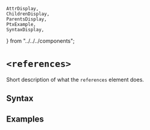     AttrDisplay,
    ChildrenDisplay,
    ParentsDisplay,
    PtxExample,
    SyntaxDisplay,
} from "../../../components";

# `<references>`

Short description of what the `references` element does.

## Syntax

<SyntaxDisplay name="references" />

## Examples

    